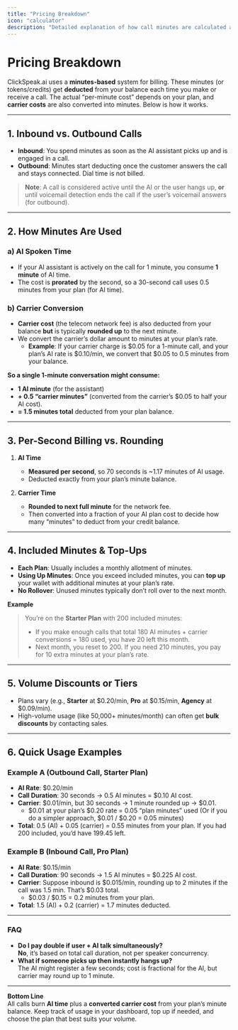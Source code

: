 ```yaml
---
title: "Pricing Breakdown"
icon: "calculator"
description: "Detailed explanation of how call minutes are calculated and billed"
---
```


# Pricing Breakdown

ClickSpeak.ai uses a **minutes-based** system for billing. These minutes (or tokens/credits) get **deducted** from your balance each time you make or receive a call. The actual “per-minute cost” depends on your plan, and **carrier costs** are also converted into minutes. Below is how it works.

---

## 1. Inbound vs. Outbound Calls

- **Inbound**: You spend minutes as soon as the AI assistant picks up and is engaged in a call.
- **Outbound**: Minutes start deducting once the customer answers the call and stays connected. Dial time is not billed.

> **Note**: A call is considered active until the AI or the user hangs up, **or** until voicemail detection ends the call if the user’s voicemail answers (for outbound).

---

## 2. How Minutes Are Used

### a) AI Spoken Time

- If your AI assistant is actively on the call for 1 minute, you consume **1 minute** of AI time.
- The cost is **prorated** by the second, so a 30-second call uses 0.5 minutes from your plan (for AI time).

### b) Carrier Conversion

- **Carrier cost** (the telecom network fee) is also deducted from your balance **but** is typically **rounded up** to the next minute.
- We convert the carrier’s dollar amount to minutes at your plan’s rate.
  - **Example**: If your carrier charge is \$0.05 for a 1-minute call, and your plan’s AI rate is \$0.10/min, we convert that \$0.05 to 0.5 minutes from your balance.

**So a single 1-minute conversation might consume:**

- **1 AI minute** (for the assistant)
- **+ 0.5 “carrier minutes”** (converted from the carrier’s \$0.05 to half your AI cost).
- **= 1.5 minutes total** deducted from your plan balance.

---

## 3. Per-Second Billing vs. Rounding

1. **AI Time**

   - **Measured per second**, so 70 seconds is ~1.17 minutes of AI usage.
   - Deducted exactly from your plan’s minute balance.

2. **Carrier Time**
   - **Rounded to next full minute** for the network fee.
   - Then converted into a fraction of your AI plan cost to decide how many “minutes” to deduct from your credit balance.

---

## 4. Included Minutes & Top-Ups

- **Each Plan**: Usually includes a monthly allotment of minutes.
- **Using Up Minutes**: Once you exceed included minutes, you can **top up** your wallet with additional minutes at your plan’s rate.
- **No Rollover**: Unused minutes typically don’t roll over to the next month.

**Example**

> You’re on the **Starter Plan** with 200 included minutes:
>
> - If you make enough calls that total 180 AI minutes + carrier conversions = 180 used, you have 20 left this month.
> - Next month, you reset to 200. If you need 210 minutes, you pay for 10 extra minutes at your plan’s rate.

---

## 5. Volume Discounts or Tiers

- Plans vary (e.g., **Starter** at \$0.20/min, **Pro** at \$0.15/min, **Agency** at \$0.09/min).
- High-volume usage (like 50,000+ minutes/month) can often get **bulk discounts** by contacting sales.

---

## 6. Quick Usage Examples

### Example A (Outbound Call, Starter Plan)

- **AI Rate**: \$0.20/min
- **Call Duration**: 30 seconds → 0.5 AI minutes = \$0.10 AI cost.
- **Carrier**: \$0.01/min, but 30 seconds → 1 minute rounded up → \$0.01.
  - \$0.01 at your plan’s \$0.20 rate = 0.05 “plan minutes” used (Or if you do a simpler approach, \$0.01 / \$0.20 = 0.05 minutes)
- **Total**: 0.5 (AI) + 0.05 (carrier) = 0.55 minutes from your plan. If you had 200 included, you’d have 199.45 left.

### Example B (Inbound Call, Pro Plan)

- **AI Rate**: \$0.15/min
- **Call Duration**: 90 seconds → 1.5 AI minutes = \$0.225 AI cost.
- **Carrier**: Suppose inbound is \$0.015/min, rounding up to 2 minutes if the call was 1.5 min. That’s \$0.03 total.
  - \$0.03 / \$0.15 = 0.2 minutes from your plan.
- **Total**: 1.5 (AI) + 0.2 (carrier) = 1.7 minutes deducted.

---

### FAQ

- **Do I pay double if user + AI talk simultaneously?**  
  **No**, it’s based on total call duration, not per speaker concurrency.
- **What if someone picks up then instantly hangs up?**  
  The AI might register a few seconds; cost is fractional for the AI, but carrier may round up to 1 minute.

---

**Bottom Line**  
All calls burn **AI time** plus a **converted carrier cost** from your plan’s minute balance. Keep track of usage in your dashboard, top up if needed, and choose the plan that best suits your volume.
